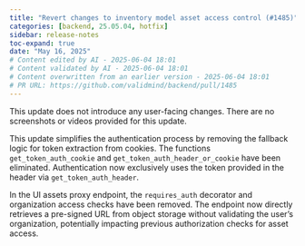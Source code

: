 ```yaml
---
title: "Revert changes to inventory model asset access control (#1485)"
categories: [backend, 25.05.04, hotfix]
sidebar: release-notes
toc-expand: true
date: "May 16, 2025"
# Content edited by AI - 2025-06-04 18:01
# Content validated by AI - 2025-06-04 18:01
# Content overwritten from an earlier version - 2025-06-04 18:01
# PR URL: https://github.com/validmind/backend/pull/1485
---
```


This update does not introduce any user-facing changes. There are no screenshots or videos provided for this update.

This update simplifies the authentication process by removing the fallback logic for token extraction from cookies. The functions `get_token_auth_cookie` and `get_token_auth_header_or_cookie` have been eliminated. Authentication now exclusively uses the token provided in the header via `get_token_auth_header`.

In the UI assets proxy endpoint, the `requires_auth` decorator and organization access checks have been removed. The endpoint now directly retrieves a pre-signed URL from object storage without validating the user's organization, potentially impacting previous authorization checks for asset access.
